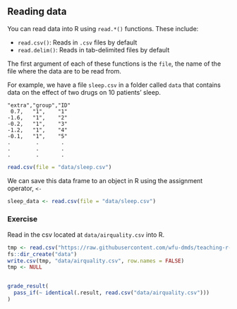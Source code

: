 ## Reading data

You can read data into R using `read.*()` functions. These include:

* `read.csv()`: Reads in `.csv` files by default
* `read.delim()`: Reads in tab-delimited files by default

The first argument of each of these functions is the `file`, the name of the file where the data are to be read from. 

For example, we have a file `sleep.csv` in a folder called `data` that contains data on the effect of two drugs on 10 patients' sleep.

```
"extra","group","ID"
 0.7,   "1",    "1"
-1.6,   "1",    "2"
-0.2,   "1",    "3"
-1.2,   "1",    "4"
-0.1,   "1",    "5"
.        .       . 
.        .       . 
.        .       . 
```

```r
read.csv(file = "data/sleep.csv")
```

We can save this data frame to an object in R using the assignment operator, `<-`

```r
sleep_data <- read.csv(file = "data/sleep.csv")
```

### Exercise

Read in the csv located at `data/airquality.csv` into R.


```r
tmp <- read.csv("https://raw.githubusercontent.com/wfu-dmds/teaching-r-study/master/learnr-module/data/airquality.csv")
fs::dir_create("data")
write.csv(tmp, "data/airquality.csv", row.names = FALSE)
tmp <- NULL
```

```r

```

```r
grade_result(
  pass_if(~ identical(.result, read.csv("data/airquality.csv")))
)
```






